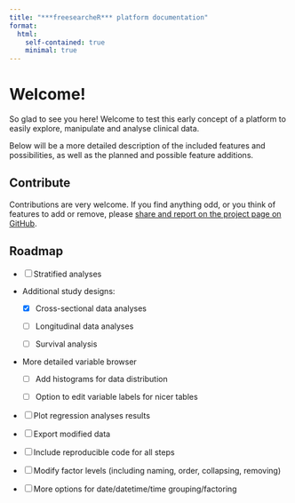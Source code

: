 ```yaml
---
title: "***freesearcheR*** platform documentation"
format:
  html:
    self-contained: true
    minimal: true
---
```


# Welcome!

So glad to see you here! Welcome to test this early concept of a platform to easily explore, manipulate and analyse clinical data.

Below will be a more detailed description of the included features and possibilities, as well as the planned and possible feature additions.

## Contribute

Contributions are very welcome. If you find anything odd, or you think of features to add or remove, please [share and report on the project page on GitHub](https://github.com/agdamsbo/webResearch/issues).

## Roadmap

-   [ ] Stratified analyses

-   Additional study designs:

    -   [x] Cross-sectional data analyses

    -   [ ] Longitudinal data analyses

    -   [ ] Survival analysis

-   More detailed variable browser

    -   [ ] Add histograms for data distribution

    -   [ ] Option to edit variable labels for nicer tables

-   [ ] Plot regression analyses results

-   [ ] Export modified data

-   [ ] Include reproducible code for all steps

-   [ ] Modify factor levels (including naming, order, collapsing, removing)

-   [ ] More options for date/datetime/time grouping/factoring
